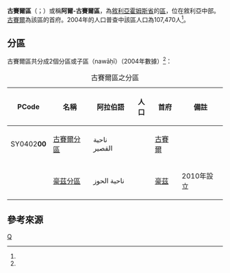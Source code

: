 {{Infobox settlement
|name = 古賽爾區
|native_name = {{rtl-lang|ar|منطقة القصير}}
|settlement_type = [[霍姆斯省|霍姆斯省]]行政區
|image_skyline = 
|image_map = Al-Qusayr District.png
|map_caption = 古賽爾區在霍姆斯省的位置（黃色區塊處）
|type = 敘利亞行政區
|subdivision_type = 國家
|subdivision_name = {{flag|Syria}}
|subdivision_type1 = 省
|subdivision_name1 = [[霍姆斯省|霍姆斯省]]
|subdivision_type2 = 首府
|subdivision_name2 = [[古賽爾_(敘利亞)|古賽爾]]
|area_total_km2 = 598.80
|population = 107,470
|population_as_of = 2004
|population_density_km2 = 179.48
|population_footnotes =<ref name=census2004>{{cite web |title=General Census of Population and Housing 2004 |url=http://www.cbssyr.sy/General%20census/census%202004/pop-man.pdf |publisher=Central Bureau of Statistics |language=ar |accessdate=2015-12-12 |deadurl=yes |archiveurl=https://web.archive.org/web/20151208115353/http://www.cbssyr.sy/General%20census/census%202004/pop-man.pdf |archivedate=2015-12-08 }}也可參閱英語版的資料：{{cite web |title=2004 Census Data |url=https://www.humanitarianresponse.info/en/operations/syria/dataset/syrian-arab-republic-other |publisher=UN OCHA |accessdate=2015-12-13 |archive-date=2019-05-30 |archive-url=https://web.archive.org/web/20190530164146/https://www.humanitarianresponse.info/en/operations/syria/dataset/syrian-arab-republic-other |dead-url=no }}</ref>
|coordinates_display = inline,title
|coordinates_region = SY
|latNS = N
|latd = 34
|latm = 30
|lats = 43
|longEW = E
|longd = 36
|longm = 34
|longs = 35
|elevation_ft = 
|elevation_m = 
|geocode = SY0402
|website =
}}

'''古賽爾區'''（{{lang-ar|منطقة القصير}}；{{lang-en|Al-Qusayr District}}）或稱'''阿爾-古賽爾區'''，為[[敘利亞|敘利亞]][[霍姆斯省|霍姆斯省]]的[[区_(叙利亚)|區]]，位在敘利亞中部。[[古賽爾_(敘利亞)|古賽爾]]為該區的首府。2004年的人口普查中該區人口為107,470人<ref name=census2004 />。

==分區==
古賽爾區共分成2個分區或子區（nawāḥī）（2004年數據）<ref name=census2004 />：

{| class="wikitable sortable"
|- 
|+ 古賽爾區之分區
! PCode || 名稱 || 阿拉伯語 || 人口 || 首府 || 備註
|-
| SY0402'''00'''
| [[古賽爾分區|古賽爾分區]]
| ناحية القصير
| align=right | {{formatnum:70965}}
| [[古賽爾_(敘利亞)|古賽爾]]
|
|-
| 
| [[豪茲分區|豪茲分區]]
| ناحية الحوز
| align=right | {{formatnum:36505}}
| [[豪茲|豪茲]]
| 2010年設立
|}

==參考來源==
{{reflist}}

{{敘利亞二級行政區|state=collapsed}}

[[Category:霍姆斯省區份|Q]]

{{Syria-geo-stub}}